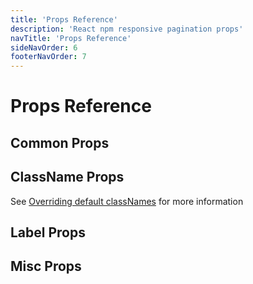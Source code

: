 ```yaml
---
title: 'Props Reference'
description: 'React npm responsive pagination props'
navTitle: 'Props Reference'
sideNavOrder: 6
footerNavOrder: 7
---
```



# Props Reference

## Common Props

<PropsTable>
  <CommonProps />
</PropsTable>

## ClassName Props

See [Overriding default classNames](/custom-styled-pagination#overriding-default-classnames) for more information

<PropsTable>
  <ClassNameProps />
</PropsTable>

## Label Props

<PropsTable>
  <LabelProps />
</PropsTable>

## Misc Props

<PropsTable>
  <RenderNavProps />
  <NarrowProps />
  <LinkHref />
  <LegacyProps />
</PropsTable>
